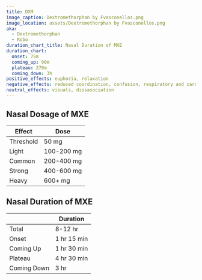 ```yaml
---
title: DXM
image_caption: Dextromethorphan by Fvasconellos.png
image_location: assets/Dextromethorphan by Fvasconellos.png
aka:
  - Dextromethorphan
  - Robo
duration_chart_title: Nasal Duration of MXE
duration_chart:
  onset: 75m
  coming_up: 90m
  plateau: 270m
  coming_down: 3h
positive_effects: euphoria, relaxation
negative_effects: reduced coordination, confusion, respiratory and cardiovascular depression
neutral_effects: visuals, dissasociation
---
```


## Nasal Dosage of MXE
| Effect | Dose |
| --- | --- |
| Threshold | 50 mg |
| Light | 100-200 mg |
| Common | 200-400 mg |
| Strong | 400-600 mg |
| Heavy | 600+ mg |

## Nasal Duration of MXE
|  | Duration |
| --- | --- |
| Total | 8-12 hr |
| Onset | 1 hr 15 min |
| Coming Up | 1 hr 30 min |
| Plateau | 4 hr 30 min |
| Coming Down | 3 hr |






